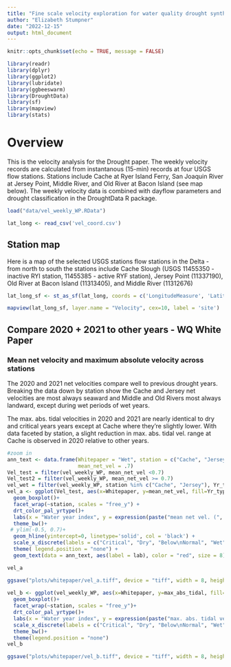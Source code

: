 ```yaml
---
title: "Fine scale velocity exploration for water quality drought synthesis"
author: "Elizabeth Stumpner"
date: "2022-12-15"
output: html_document
---
```


```r
knitr::opts_chunk$set(echo = TRUE, message = FALSE)
```


```r
library(readr)
library(dplyr)
library(ggplot2)
library(lubridate)
library(ggbeeswarm)
library(DroughtData)
library(sf)
library(mapview)
library(stats)
```
# Overview

This is the velocity analysis for the Drought paper. The weekly  velocity records are calculated from instantanous (15-min) records at four USGS flow stations. Stations include Cache at Ryer Island Ferry, San Joaquin River at Jersey Point, Middle River, and Old River at Bacon Island (see map below). The weekly velocity data is combined with dayflow parameters and drought classification in the DroughtData R package.

```r
load("data/vel_weekly_WP.RData")

lat_long <- read_csv('vel_coord.csv')
```

## Station map 

Here is a map of the selected USGS stations flow stations in the Delta - from north to south the stations include Cache Slough (USGS 11455350 - inactive RYI station, 11455385 - active RYF station), Jersey Point (11337190), Old River at Bacon Island (11313405), and Middle River (11312676)

```r
lat_long_sf <- st_as_sf(lat_long, coords = c('LongitudeMeasure', 'LatitudeMeasure'), crs = 4326)

mapview(lat_long_sf, layer.name = "Velocity", cex=10, label = 'site')

```

## Compare 2020 + 2021 to other years - WQ White Paper

### Mean net velocity and maximum absolute velocity across stations
The 2020 and 2021 net velocities compare well to previous drought years. Breaking the data down by station show the Cache and Jersey net velocities are most always seaward and Middle and Old Rivers most always landward, except during wet periods of wet years.

The max. abs. tidal velocities in 2020 and 2021 are nearly identical to dry and critical years years except at Cache where they're slightly lower. With data faceted by station, a slight reduction in max. abs. tidal vel. range at Cache is observed in 2020 relative to other years.
```r

#zoom in
ann_text <- data.frame(Whitepaper = "Wet", station = c("Cache", "Jersey"),lab = "*", Yr_type = "Wet",
                       mean_net_vel = .7)
Vel_test = filter(vel_weekly_WP, mean_net_vel <0.7)
Vel_test2 = filter(vel_weekly_WP, mean_net_vel >= 0.7)
vel_wet = filter(vel_weekly_WP, station %in% c("Cache", "Jersey"), Yr_type == "Wet")
vel_a <- ggplot(Vel_test, aes(x=Whitepaper, y=mean_net_vel, fill=Yr_type))+
  geom_boxplot()+
  facet_wrap(~station, scales = "free_y") +
  drt_color_pal_yrtype()+
  labs(x = "Water year index", y = expression(paste("mean net vel. (", ft," ",s^-1, ")", sep="")), title = "A. mean net vel. across stations (2007 - 2022)") +
  theme_bw()+
 # ylim(-0.5, 0.7)+
  geom_hline(yintercept=0, linetype='solid', col = 'black') +
  scale_x_discrete(labels = c("Critical", "Dry", "Below\nNormal", "Wet","2020", "2021", "2022"))+
  theme( legend.position = "none") +
  geom_text(data = ann_text, aes(label = lab), color = "red", size = 8)

vel_a

ggsave("plots/whitepaper/vel_a.tiff", device = "tiff", width = 8, height = 6)
  
vel_b <- ggplot(vel_weekly_WP, aes(x=Whitepaper, y=max_abs_tidal, fill=Yr_type))+
  geom_boxplot()+
  facet_wrap(~station, scales = "free_y")+
  drt_color_pal_yrtype()+
  labs(x = "Water year index", y = expression(paste("max. abs. tidal vel. (", ft," ",s^-1, ")", sep="")), title = "B. max. abs. tidal vel. across stations (2007 - 2021)") +
  scale_x_discrete(labels = c("Critical", "Dry", "Below\nNormal", "Wet","2020", "2021", "2022"))+
  theme_bw()+
  theme(legend.position = "none")
vel_b

ggsave("plots/whitepaper/vel_b.tiff", device = "tiff", width = 8, height = 6)
```



